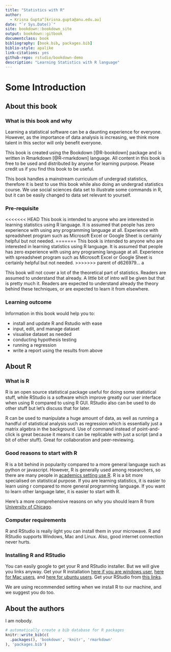 ```yaml
--- 
title: "Statistics with R"
author:
  - Krisna Gupta^[krisna.gupta@anu.edu.au]
date: "`r Sys.Date()`"
site: bookdown::bookdown_site
output: bookdown::gitbook
documentclass: book
bibliography: [book.bib, packages.bib]
biblio-style: apalike
link-citations: yes
github-repo: rstudio/bookdown-demo
description: "Learning Statistics with R language"
---
```


# Some Introduction

## About this book

### What is this book and why
Learning a statistical software can be a daunting experience for everyone. However, as the importance of data analysis is increasing, we think more talent in this sector will only benefit everyone.

This book is created using the Bookdown [@R-bookdown] package and is written in Rmarkdown [@R-rmarkdown] language. All content in this book is free to be used and distributed by anyone for learning purpose. Please  credit us if you find this book to be useful.

This book handles a mainstream curriculum of undergrad statistics, therefore it is best to use this book while also doing an undergrad statistics course. We use social sciences data set to illustrate some commands in R, but it can be easily changed to data set relevant to yourself.

### Pre-requisite
<<<<<<< HEAD
This book is intended to anyone who are interested in learning statistics using R language. It is assumed that people has zero experience with using any programming language at all. Experience with spreadsheet program such as Microsoft Excel or Google Sheet is certainly helpful but not needed.
=======
This book is intended to anyone who are interested in learning statistics using R language. It is assumed that people has zero experience with using any programing language at all. Experience with spreadsheet program such as Microsoft Excel or Google Sheet is certainly helpful but not needed.
>>>>>>> parent of d626979... a

This book will not cover a lot of the theoretical part of statistics. Readers are assumed to understand that already. A little bit of intro will be given but that is pretty much it. Readers are expected to understand already the theory behind these techniques, or are expected to learn it from elsewhere.

### Learning outcome
Information in this book would help you to:

- install and update R and Rstudio with ease
- input, edit, and manage dataset
- visualise dataset as needed
- conducting hypothesis testing
- running a regression
- write a report using the results from above

## About R

### What is R
R is an open source statistical package useful for doing some statistical stuff, while RStudio is a software which improve greatly our user interface when using R compared to using R GUI. RStudio also can be used to do other stuff but let's discuss that for later.

R can be used to manipulate a huge amount of data, as well as running a handful of statistical analysis such as regression which is essentially just a matrix algebra in the background. Use of command instead of point-and-click is great because it means it can be replicable with just a script (and a bit of other stuff). Great for collaboration and peer-reviewing.

### Good reasons to start with R
R is a bit behind in popularity compared to a more general language such as python or javascript. However, R is generally used among researchers, so there are many people in [academics setting use R](https://campus.sagepub.com/blog/where-should-i-start-r-or-python). R is a bit more specialised on statistical purpose. If you are learning statistics, it is easier to learn using r compared to more general programming language. If you want to learn other language later, it is easier to start with R.

Here's a more comprehensive reasons on why you should learn R from [University of Chicago](https://cfss.uchicago.edu/setup/what-is-r/).

### Computer requirements
R and RStudio is really light you can install them in your microwave. R and RStudio supports Windows, Mac and Linux. Also, good internet connection never hurts.

### Installing R and RStudio
You can easily google to get your R and RStudio installer. But we will give you links anyway. Get your R installation [here if you are windows user](https://cran.r-project.org/bin/windows/base/), [here for Mac users](https://cran.r-project.org/bin/macosx/), and [here for ubuntu users](https://www.digitalocean.com/community/tutorials/how-to-install-r-on-ubuntu-18-04-quickstart). Get your RStudio from [this links](https://rstudio.com/products/rstudio/download/#download).

We are using recommended setting when we install R to our machine, and we suggest you do too.

## About the authors
I am nobody.

```r
# automatically create a bib database for R packages
knitr::write_bib(c(
  .packages(), 'bookdown', 'knitr', 'rmarkdown'
), 'packages.bib')
```
